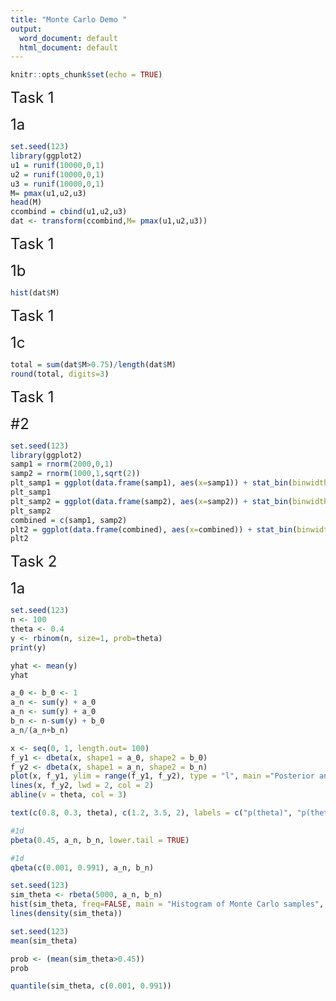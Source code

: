 ---
title: "Monte Carlo Demo "
output:
  word_document: default
  html_document: default
---

```{r setup, include=FALSE}
knitr::opts_chunk$set(echo = TRUE)
```

<font size="5"> Task 1  </font>

<font size="5"> 1a  </font> 

```{r}
set.seed(123)
library(ggplot2)
u1 = runif(10000,0,1)
u2 = runif(10000,0,1)
u3 = runif(10000,0,1)
M= pmax(u1,u2,u3)
head(M)
ccombind = cbind(u1,u2,u3)
dat <- transform(ccombind,M= pmax(u1,u2,u3))

```

<font size="5"> Task 1  </font>

<font size="5"> 1b  </font> 
```{r}
hist(dat$M)
```

<font size="5"> Task 1  </font>


<font size="5"> 1c  </font> 
```{r}
total = sum(dat$M>0.75)/length(dat$M)
round(total, digits=3)
```
<font size="5"> Task 1  </font>

<font size="5"> #2  </font> 
```{r}
set.seed(123)
library(ggplot2)
samp1 = rnorm(2000,0,1)
samp2 = rnorm(1000,1,sqrt(2))
plt_samp1 = ggplot(data.frame(samp1), aes(x=samp1)) + stat_bin(binwidth=0.25, position="identity")
plt_samp1
plt_samp2 = ggplot(data.frame(samp2), aes(x=samp2)) + stat_bin(binwidth=0.25, position="identity")
plt_samp2
combined = c(samp1, samp2)
plt2 = ggplot(data.frame(combined), aes(x=combined)) + stat_bin(binwidth=0.25, position="identity")
plt2
```

<font size="5"> Task 2  </font>

<font size="5"> 1a  </font> 
```{r}
set.seed(123)
n <- 100
theta <- 0.4
y <- rbinom(n, size=1, prob=theta)
print(y)
```
```{r}
yhat <- mean(y)
yhat
```
```{r}
a_0 <- b_0 <- 1
a_n <- sum(y) + a_0
a_n <- sum(y) + a_0
b_n <- n-sum(y) + b_0
a_n/(a_n+b_n)
```


```{r}
x <- seq(0, 1, length.out= 100)
f_y1 <- dbeta(x, shape1 = a_0, shape2 = b_0)
f_y2 <- dbeta(x, shape1 = a_n, shape2 = b_n)
plot(x, f_y1, ylim = range(f_y1, f_y2), type = "l", main ="Posterior and prior comparison", sub = "Simulated data result", xlab = expression(theta), ylab = "Probability density", lwd = 2)
lines(x, f_y2, lwd = 2, col = 2)
abline(v = theta, col = 3)

text(c(0.8, 0.3, theta), c(1.2, 3.5, 2), labels = c("p(theta)", "p(theta | y)", "true value"), col = 1:3) 
```



```{r}
#1d
pbeta(0.45, a_n, b_n, lower.tail = TRUE)

```
```{r}
#1d
qbeta(c(0.001, 0.991), a_n, b_n)
```


```{r}
set.seed(123)
sim_theta <- rbeta(5000, a_n, b_n)
hist(sim_theta, freq=FALSE, main = "Histogram of Monte Carlo samples", xlab = expression(theta), ylab = "Posterior density")
lines(density(sim_theta))
```


```{r}
set.seed(123)
mean(sim_theta)
```
```{r}
prob <- (mean(sim_theta>0.45))
prob
```




```{r}
quantile(sim_theta, c(0.001, 0.991))
```
